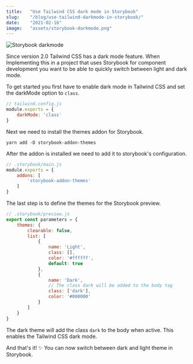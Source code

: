 ```yaml
---
title:   "Use Tailwind CSS dark mode in Storybook"
slug:    "/blog/use-tailwind-darkmode-in-storybook/"
date:    "2021-02-16"
image:   "assets/storybook-darkmode.png"
---
```


![Storybook darkmode](assets/storybook-darkmode.png)

Since version 2.0 Tailwind CSS has a dark mode feature. When Implementing this in a project that uses Storybook for
component development you want to be able to quickly switch between light and dark mode.

To get started you first have to enable dark mode in Tailwind CSS and set the darkMode option to `class`.

```js
// tailwind.config.js
module.exports = {
    darkMode: 'class'
}
```

Next we need to install the themes addon for Storybook.

```shell
yarn add -D storybook-addon-themes
```

After the addon is installed we need to add it to storybook's configuration.

```js
// .storybook/main.js
module.exports = {
    addons: [
        'storybook-addon-themes'
    ]
}
```

The last step is to define the themes for the Storybook preview.

```js
// .storybook/preview.js
export const parameters = {
    themes: {
        clearable: false,
        list: [
            {
                name: 'Light',
                class: [],
                color: '#ffffff',
                default: true
            },
            {
                name: 'Dark',
                // The class dark will be added to the body tag
                class: ['dark'],
                color: '#000000'
            }
        ]
    }
}
```

The dark theme will add the class `dark` to the body when active. This enables the Tailwind CSS dark mode.

And that's it! ✨ You can now switch between dark and light theme in Storybook.
